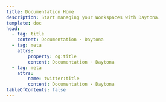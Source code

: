 ```yaml
---
title: Documentation Home
description: Start managing your Workspaces with Daytona.
template: doc
head:
  - tag: title
    content: Documentation · Daytona
  - tag: meta
    attrs:
        property: og:title
        content: Documentation · Daytona
  - tag: meta
    attrs:
        name: twitter:title
        content: Documentation · Daytona
tableOfContents: false
---
```



<DocumentList title="Start Here">
  <DocumentListItem
    title="What is Daytona?"
    subtitle="Understand what Development Environment Management (DEM) is, and how Daytona can help."
    href="about/what-is-daytona"
    expanded
  />
  <DocumentListItem
    title="Install Daytona"
    subtitle="Install Daytona on Linux, macOS, or Windows."
    href="installation/installation"
  />
  <DocumentListItem
    title="Create your first Workspace"
    subtitle="Once you have Daytona installed, create your first Workspace."
    href="usage/workspaces#create-a-workspace"
  />
</DocumentList>

<DocumentList title="Configure">
  <DocumentListItem
    title="Add a Git Provider"
    subtitle="Create Workspaces from repositories hosted across GitHub, GitLab, Bitbucket, and others."
    href="configuration/git-providers#add-a-git-provider"
  />
  <DocumentListItem
    title="Add a remote Docker target"
    subtitle="Deploy your Workspaces on a remote host using Docker."
    href="configuration/providers#add-a-target"
  />
  <DocumentListItem
    title="Set your default IDE"
    subtitle="Automatically open your Workspaces in Visual Studio Code and a selection of JetBrains IDEs."
    href="usage/ide#set-the-default-ide"
  />
</DocumentList>

<DocumentList title="Dive Deeper">
  <DocumentListItem
    title="Command-Line Reference"
    subtitle="Learn about all of Daytona's commands and how you can leverage them to increase productivity."
    href="reference/cli"
  />
  <DocumentListItem
    title="Daytona Server"
    subtitle="Learn about the Daytona Server and how to manually configure it."
    href="usage/server"
  />
</DocumentList>
